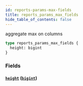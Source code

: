 ```yaml
---
id: reports-params-max-fields
title: reports_params_max_fields
hide_table_of_contents: false
---
```


aggregate max on columns

```graphql
type reports_params_max_fields {
  height: bigint
}
```

### Fields

#### [`height`](#) ([`bigint`](/07-graphql/scalars/bigint))
